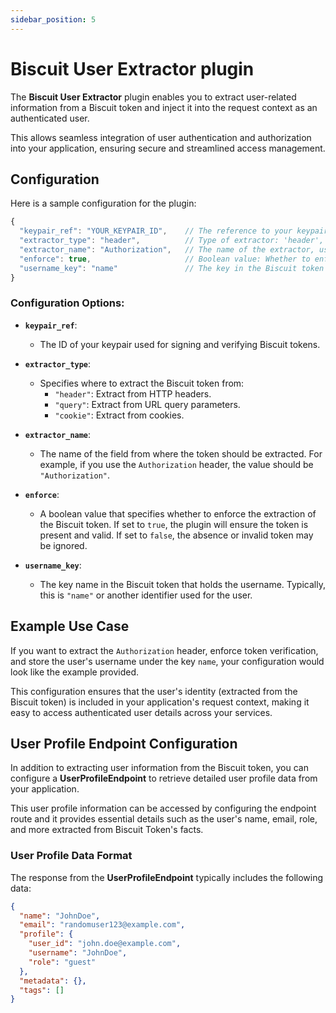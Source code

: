 ```yaml
---
sidebar_position: 5
---
```



# Biscuit User Extractor plugin

The **Biscuit User Extractor** plugin enables you to extract user-related information from a Biscuit token and inject it into the request context as an authenticated user. 

This allows seamless integration of user authentication and authorization into your application, ensuring secure and streamlined access management.

## Configuration

Here is a sample configuration for the plugin:

```js
{
  "keypair_ref": "YOUR_KEYPAIR_ID",    // The reference to your keypair ID.
  "extractor_type": "header",          // Type of extractor: 'header', 'query', or 'cookie'.
  "extractor_name": "Authorization",   // The name of the extractor, usually the header name (e.g., "Authorization").
  "enforce": true,                     // Boolean value: Whether to enforce the extraction (true/false).
  "username_key": "name"               // The key in the Biscuit token that represents the username.
}
```

### Configuration Options:

- **`keypair_ref`**:  
  - The ID of your keypair used for signing and verifying Biscuit tokens.
  
- **`extractor_type`**:  
  - Specifies where to extract the Biscuit token from:
    - `"header"`: Extract from HTTP headers.
    - `"query"`: Extract from URL query parameters.
    - `"cookie"`: Extract from cookies.

- **`extractor_name`**:  
  - The name of the field from where the token should be extracted. For example, if you use the `Authorization` header, the value should be `"Authorization"`.

- **`enforce`**:  
  - A boolean value that specifies whether to enforce the extraction of the Biscuit token. If set to `true`, the plugin will ensure the token is present and valid. If set to `false`, the absence or invalid token may be ignored.

- **`username_key`**:  
  - The key name in the Biscuit token that holds the username. Typically, this is `"name"` or another identifier used for the user.

## Example Use Case

If you want to extract the `Authorization` header, enforce token verification, and store the user's username under the key `name`, your configuration would look like the example provided.

This configuration ensures that the user's identity (extracted from the Biscuit token) is included in your application's request context, making it easy to access authenticated user details across your services.

## User Profile Endpoint Configuration

In addition to extracting user information from the Biscuit token, you can configure a **UserProfileEndpoint** to retrieve detailed user profile data from your application. 

This user profile information can be accessed by configuring the endpoint route and it provides essential details such as the user's name, email, role, and more extracted from Biscuit Token's facts.

### User Profile Data Format

The response from the **UserProfileEndpoint** typically includes the following data:

```json
{
  "name": "JohnDoe",  
  "email": "randomuser123@example.com",  
  "profile": {
    "user_id": "john.doe@example.com",
    "username": "JohnDoe", 
    "role": "guest"
  },
  "metadata": {}, 
  "tags": []
}
```